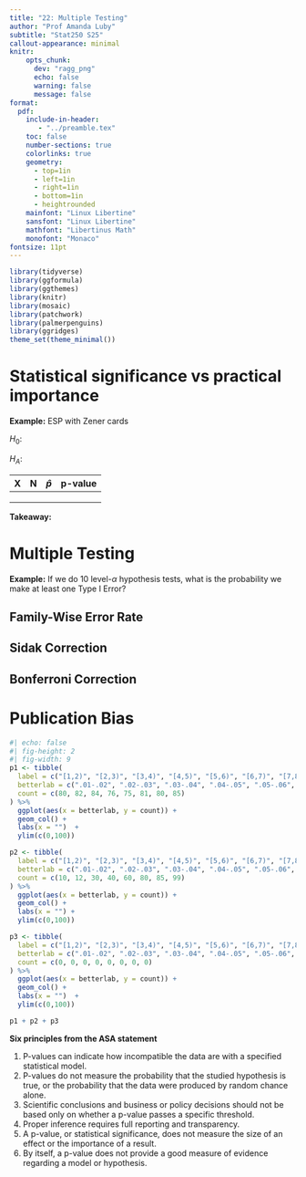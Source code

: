 ```yaml
---
title: "22: Multiple Testing"
author: "Prof Amanda Luby"
subtitle: "Stat250 S25"
callout-appearance: minimal
knitr:
    opts_chunk: 
      dev: "ragg_png"
      echo: false
      warning: false
      message: false
format:
  pdf:
    include-in-header: 
       - "../preamble.tex"
    toc: false
    number-sections: true
    colorlinks: true
    geometry:
      - top=1in
      - left=1in
      - right=1in
      - bottom=1in
      - heightrounded
    mainfont: "Linux Libertine"
    sansfont: "Linux Libertine"
    mathfont: "Libertinus Math"
    monofont: "Monaco"
fontsize: 11pt
---
```


```r
library(tidyverse)
library(ggformula)
library(ggthemes)
library(knitr)
library(mosaic)
library(patchwork)
library(palmerpenguins)
library(ggridges)
theme_set(theme_minimal())
```

# Statistical significance vs practical importance

**Example:** ESP with Zener cards

$H_0:$

$H_A:$

| X   | N   | $\hat{p}$ | p-value |
|-----|-----|-----------|---------|
|     |     |           |         |
|     |     |           |         |
|     |     |           |         |

**Takeaway:**

\vspace{.5in}

# Multiple Testing

**Example:** If we do 10 level-$\alpha$ hypothesis tests, what is the probability we make at least one Type I Error?

\vspace{2in}

::: callout-note
## Family-Wise Error Rate

\vspace{1in}
:::

\pagebreak

::: callout-note
## Sidak Correction

\vspace{1in}
:::

::: callout-note
## Bonferroni Correction

\vspace{1in}
:::

# Publication Bias

```r
#| echo: false
#| fig-height: 2
#| fig-width: 9
p1 <- tibble(
  label = c("[1,2)", "[2,3)", "[3,4)", "[4,5)", "[5,6)", "[6,7)", "[7,8)", "[8,9)"),
  betterlab = c(".01-.02", ".02-.03", ".03-.04", ".04-.05", ".05-.06", ".06-.07", ".07-.08", ".08-.09"),
  count = c(80, 82, 84, 76, 75, 81, 80, 85)
) %>%
  ggplot(aes(x = betterlab, y = count)) + 
  geom_col() + 
  labs(x = "")  + 
  ylim(c(0,100))

p2 <- tibble(
  label = c("[1,2)", "[2,3)", "[3,4)", "[4,5)", "[5,6)", "[6,7)", "[7,8)", "[8,9)"),
  betterlab = c(".01-.02", ".02-.03", ".03-.04", ".04-.05", ".05-.06", ".06-.07", ".07-.08", ".08-.09"),
  count = c(10, 12, 30, 40, 60, 80, 85, 99)
) %>%
  ggplot(aes(x = betterlab, y = count)) + 
  geom_col() + 
  labs(x = "") + 
  ylim(c(0,100))

p3 <- tibble(
  label = c("[1,2)", "[2,3)", "[3,4)", "[4,5)", "[5,6)", "[6,7)", "[7,8)", "[8,9)"),
  betterlab = c(".01-.02", ".02-.03", ".03-.04", ".04-.05", ".05-.06", ".06-.07", ".07-.08", ".08-.09"),
  count = c(0, 0, 0, 0, 0, 0, 0, 0)
) %>%
  ggplot(aes(x = betterlab, y = count)) + 
  geom_col() + 
  labs(x = "")  + 
  ylim(c(0,100))

p1 + p2 + p3
```

\vspace{1in}

**Six principles from the ASA statement**

1. P-values can indicate how incompatible the data are with a specified statistical model.
2. P-values do not measure the probability that the studied hypothesis is true, or the probability that the data were produced by random chance alone.
3. Scientific conclusions and business or policy decisions should not be based only on whether a p-value passes a specific threshold.
4. Proper inference requires full reporting and transparency.
5. A p-value, or statistical significance, does not measure the size of an effect or the importance of a result.
6. By itself, a p-value does not provide a good measure of evidence regarding a model or hypothesis. 